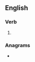 {{also|brown-nosing}}
==English==

===Verb===
{{head|en|verb form}}

# {{present participle of|en|brownnose|nocat=1}}

===Anagrams===
* {{anagrams|en|a=bginnnoorsw|nonbrowsing}}